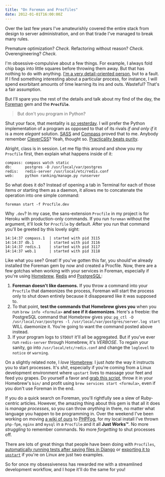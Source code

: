 ```yaml
---
title: "On Foreman and Procfiles"
date: 2012-01-01T16:00:00Z
---
```


Over the last few years I've amateurishly covered the entire stack from design to server administration, and on that tirade I've managed to break many rules.

Premature optimization? _Check._
Refactoring without reason? _Check._
Overengineering? _Check._

I'm obsessive-compulsive about a few things. For example, I always fold chip bags into little squares before throwing them away. But that has nothing to do with anything. [I'm a very detail-oriented person][1], but to a fault. If I find something interesting about a particular process, for instance, I will spend exorbitant amounts of time learning its ins and outs. Wasteful? That's a fair assumption.

But I'll spare you the rest of the details and talk about my find of the day, the [Foreman][2] gem and the **`Procfile`**.

> But don't you program in Python?

Shut your face, that mentality is [_so_ yesterday][3]. I will prefer the Python implementation of a program as opposed to that of its rivals _if and only if_ it is a more _elegant_ solution. [SASS][4] and [Compass][5] proved that to me. Anybody remember [CleverCSS][6]? Yeah, thought so. [Practicality beats purity][7].

Alright, class is in session. Let me flip this around and show you my `Procfile` first, then explain what happens inside of it:

~~~ shell
compass: compass watch static
db:      postgres -D /usr/local/var/postgres
redis:   redis-server /usr/local/etc/redis.conf
web:     python ranking/manage.py runserver
~~~

So what does it do? Instead of opening a tab in Terminal for each of those items _or_ starting them as a daemon, it allows me to concatenate the operation into one simple command:

~~~ shell
foreman start -f Procfile.dev
~~~

Why `.dev`? In my case, the sans-extension `Procfile` in my project is for Heroku with production-only commands. If you run `foreman` without the argument, it'll look for `Procfile` by default. After you run that command you'll be greeted by this lovely sight:

~~~ shell
14:14:37 compass.1  | started with pid 3115
14:14:37 db.1       | started with pid 3116
14:14:37 redis.1    | started with pid 3117
14:14:37 web.1      | started with pid 3118
~~~

Like what you see? Great! If you've gotten this far, you should've already installed the Foreman gem by now and created a Procfile. Now, there are a few gotchas when working with your services in Foreman, especially if you're using [Homebrew][8], [Redis][9] and [PostgreSQL][10]:

1. **Foreman doesn't like daemons.** If you throw a command into your `Procfile` that dameonizes the process, Foreman will start the process only to shut down entirely because it disappeared like it was supposed to.
2. To that point, **test the commands that Homebrew gives you** when you run `brew info <formula>` **and see if it daemonizes**. Here's a freebie: the PostgreSQL command that Homebrew gives you: `pg_ctl -D /usr/local/var/postgres -l /usr/local/var/postgres/server.log start` WILL daemonize it. You're going to want the command posted above instead.
3. If your program logs to `STDOUT` it'll all be aggregated. But if you've ever run `redis-server` through Homebrew, it's _VERBOSE_. To regain your sanity, go into `/usr/local/etc/redis.conf` and change the `loglevel` to `notice` or `warning`.

On a slightly related note, I _love_ [Homebrew][8]. I just _hate_ the way it instructs you to start processes. It's _shit_, especially if you're coming from a Linux development environment where `upstart` lives to massage your feet and feed you grapes. Do yourself a favor and [grab this script][11], throw it in your Homebrew's `bin/` and profit using `brew services start <formula>`, even if you don't use Foreman in the end.

If you do a quick search on Foreman, you'll rightfully see a slew of Ruby-centric articles. However, the amazing thing about this gem is that all it does is _manage processes_, so you can throw _anything_ in there, no matter what language you happen to be programming in. Over the weekend I've been working on moving [a wiki of ours][12] to [PHPFog][13], for my local install I've thrown `php-fpm`, `nginx` and `mysql` in a `Procfile` and it all **Just Works™**. No more _struggling_ to remember commands. No more _forgetting_ to shut processes off.

There are lots of great things that people have been doing with `Procfiles`, [automatically running tests after saving files in Django][14] or [exporting it to `upstart`][15] if you're on Linux are just two examples.

So for once my obsessiveness has rewarded me with a streamlined development workflow, and I hope it'll do the same for you!


[1]: http://speakerdeck.com/u/bryan/p/design-is-in-the-details
[2]: http://ddollar.github.com/foreman/
[3]: https://www.youtube.com/watch?v=8X_Ot0k4XJc
[4]: http://sass-lang.com
[5]: http://compass-style.org
[6]: http://sandbox.pocoo.org/clevercss/
[7]: http://www.python.org/dev/peps/pep-0020/
[8]: https://github.com/mxcl/homebrew
[9]: http://redis.io
[10]: http://postgresql.org
[11]: https://gist.github.com/1446575
[12]: http://j-ongaku.org/wiki/Main_Page
[13]: http://phpfog.com
[14]: http://bruno.im/2011/sep/29/streamline-your-django-workflow/
[15]: http://michaelvanrooijen.com/articles/2011/06/08-managing-and-monitoring-your-ruby-application-with-foreman-and-upstart/
